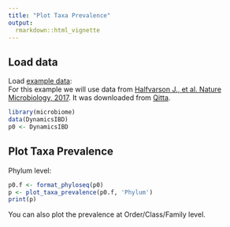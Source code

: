```yaml
---
title: "Plot Taxa Prevalence"
output: 
  rmarkdown::html_vignette
---
```

<!--
  %\VignetteEngine{knitr::rmarkdown}
  %\VignetteIndexEntry{microbiome tutorial - Plot Taxa Prevalence}
  %\usepackage[utf8]{inputenc}
  %\VignetteEncoding{UTF-8}  
-->


## Load data

Load [example data](Data.md):  
For this example we will use data from [Halfvarson J., et al. Nature Microbiology, 2017](http://www.nature.com/articles/nmicrobiol20174). It was downloaded from [Qitta](https://qiita.ucsd.edu/study/description/1629).  


```r
library(microbiome)
data(DynamicsIBD)
p0 <- DynamicsIBD
```

## Plot Taxa Prevalence

Phylum level:

```r
p0.f <- format_phyloseq(p0)
p <- plot_taxa_prevalence(p0.f, 'Phylum')
print(p)
```

You can also plot the prevalence at Order/Class/Family level.  

